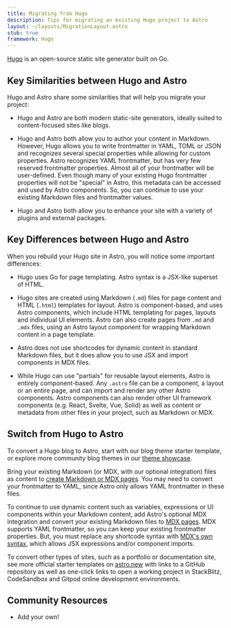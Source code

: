 ```yaml
---
title: Migrating from Hugo
description: Tips for migrating an existing Hugo project to Astro
layout: ~/layouts/MigrationLayout.astro
stub: true
framework: Hugo
---
```


[Hugo](https://gohugo.io) is an open-source static site generator built on Go.

## Key Similarities between Hugo and Astro

Hugo and Astro share some similarities that will help you migrate your project:

- Hugo and Astro are both modern static-site generators, ideally suited to content-focused sites like blogs.

- Hugo and Astro both allow you to author your content in Markdown. However, Hugo allows you to write frontmatter in YAML, TOML or JSON and recognizes several special properties while allowing for custom properties. Astro recognizes YAML frontmatter, but has very few reserved frontmatter properties. Almost all of your frontmatter will be user-defined. Even though many of your existing Hugo frontmatter properties will not be "special" in Astro, this metadata can be accessed and used by Astro components. So, you can continue to use your existing Markdown files and frontmatter values.

- Hugo and Astro both allow you to enhance your site with a variety of plugins and external packages.



## Key Differences between Hugo and Astro

When you rebuild your Hugo site in Astro, you will notice some important differences:

- Hugo uses Go for page templating. Astro syntax is a JSX-like superset of HTML.

- Hugo sites are created using Markdown (`.md`) files for page content and HTML (`.html`) templates for layout. Astro is component-based, and uses Astro components, which include HTML templating for pages, layouts and individual UI elements. Astro can also create pages from `.md` and `.mdx` files, using an Astro layout component for wrapping Markdown content in a page template.

- Astro does not use shortcodes for dynamic content in standard Markdown files, but it does allow you to use JSX and import components in MDX files.

- While Hugo can use "partials" for reusable layout elements, Astro is entirely component-based. Any `.astro` file can be a component, a layout or an entire page, and can import and render any other Astro components. Astro components can also render other UI framework components (e.g. React, Svelte, Vue, Solid) as well as content or metadata from other files in your project, such as Markdown or MDX.

## Switch from Hugo to Astro

To convert a Hugo blog to Astro, start with our blog theme starter template, or explore more community blog themes in our [theme showcase](https://astro.build/themes/). 

Bring your existing Markdown (or MDX, with our optional integration) files as content to [create Markdown or MDX pages](/en/guides/markdown-content/). You may need to convert your frontmatter to YAML, since Astro only allows YAML frontmatter in these files.

To continue to use dynamic content such as variables, expressions or UI components within your Markdown content, add Astro's optional MDX integration and convert your existing Markdown files to [MDX pages](/en/guides/markdown-content/). MDX supports YAML frontmatter, so you can keep your existing frontmatter properties. But, you must replace any shortcode syntax with [MDX's own syntax](https://mdxjs.com/docs/what-is-mdx/#mdx-syntax), which allows JSX expressions and/or component imports.

To convert other types of sites, such as a portfolio or documentation site, see more official starter templates on [astro.new](https://astro.new) with links to a GitHub repository as well as one-click links to open a working project in StackBlitz, CodeSandbox and Gitpod online development environments.

## Community Resources

- Add your own!